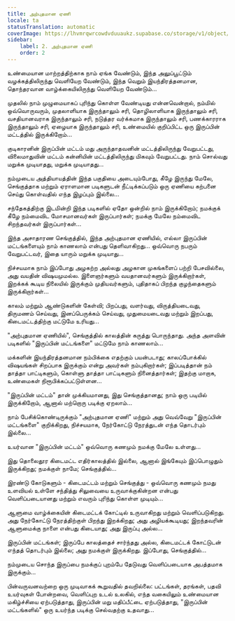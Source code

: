 ```yaml
---
title: அற்புதமான ஏணி
locale: ta
statusTranslation: automatic
coverImage: https://lhvmrqwrcowdvduuaukz.supabase.co/storage/v1/object/public/strapi-uploads/small_cover-tratado-de-psicologia-revolucionaria.webp-5e15e1cec4e0ebebcde5d7fc7565d8fd.webp
sidebar:
    label: 2. அற்புதமான ஏணி
    order: 2
---
```

உண்மையான மாற்றத்திற்காக நாம் ஏங்க வேண்டும், இந்த அலுப்பூட்டும் வழக்கத்திலிருந்து வெளியேற வேண்டும், இந்த வெறும் இயந்திரத்தனமான, தொந்தரவான வாழ்க்கையிலிருந்து வெளியேற வேண்டும்...

முதலில் நாம் முழுமையாகப் புரிந்து கொள்ள வேண்டியது என்னவென்றால், நம்மில் ஒவ்வொருவரும், முதலாளியாக இருந்தாலும் சரி, தொழிலாளியாக இருந்தாலும் சரி, வசதியானவராக இருந்தாலும் சரி, நடுத்தர வர்க்கமாக இருந்தாலும் சரி, பணக்காரராக இருந்தாலும் சரி, ஏழையாக இருந்தாலும் சரி, உண்மையில் குறிப்பிட்ட ஒரு இருப்பின் மட்டத்தில் இருக்கிறோம்...

குடிகாரனின் இருப்பின் மட்டம் மது அருந்தாதவனின் மட்டத்திலிருந்து வேறுபட்டது, விலைமாதுவின் மட்டம் கன்னியின் மட்டத்திலிருந்து மிகவும் வேறுபட்டது. நாம் சொல்வது மறுக்க முடியாதது, மறுக்க முடியாதது...

நம்முடைய அத்தியாயத்தின் இந்த பகுதியை அடையும்போது, ​​கீழே இருந்து மேலே, செங்குத்தாக மற்றும் ஏராளமான படிகளுடன் நீட்டிக்கப்படும் ஒரு ஏணியை கற்பனை செய்து கொள்வதில் எந்த இழப்பும் இல்லை...

சந்தேகத்திற்கு இடமின்றி இந்த படிகளில் ஏதோ ஒன்றில் நாம் இருக்கிறோம்; நமக்குக் கீழே நம்மைவிட மோசமானவர்கள் இருப்பார்கள்; நமக்கு மேலே நம்மைவிட சிறந்தவர்கள் இருப்பார்கள்...

இந்த அசாதாரண செங்குத்தில், இந்த அற்புதமான ஏணியில், எல்லா இருப்பின் மட்டங்களையும் நாம் காணலாம் என்பது தெளிவாகிறது... ஒவ்வொரு நபரும் வேறுபட்டவர், இதை யாரும் மறுக்க முடியாது...

நிச்சயமாக நாம் இப்போது அழகற்ற அல்லது அழகான முகங்களைப் பற்றி பேசவில்லை, அது வயதின் விஷயமுமல்ல. இளைஞர்களும் வயதானவர்களும் இருக்கிறார்கள், இறக்கக் கூடிய நிலையில் இருக்கும் முதியவர்களும், புதிதாகப் பிறந்த குழந்தைகளும் இருக்கிறார்கள்...

காலம் மற்றும் ஆண்டுகளின் கேள்வி; பிறப்பது, வளர்வது, விருத்தியடைவது, திருமணம் செய்வது, இனப்பெருக்கம் செய்வது, முதுமையடைவது மற்றும் இறப்பது, கிடைமட்டத்திற்கு மட்டுமே உரியது...

"அற்புதமான ஏணியில்", செங்குத்தில் காலத்தின் கருத்து பொருந்தாது. அந்த அளவின் படிகளில் "இருப்பின் மட்டங்களை" மட்டுமே நாம் காணலாம்...

மக்களின் இயந்திரத்தனமான நம்பிக்கை எதற்கும் பயன்படாது; காலப்போக்கில் விஷயங்கள் சிறப்பாக இருக்கும் என்று அவர்கள் நம்புகிறார்கள்; இப்படித்தான் நம் தாத்தா பாட்டிகளும், கொள்ளு தாத்தா பாட்டிகளும் நினைத்தார்கள்; இதற்கு மாறாக, உண்மைகள் நிரூபிக்கப்பட்டுள்ளன...

"இருப்பின் மட்டம்" தான் முக்கியமானது, இது செங்குத்தானது; நாம் ஒரு படியில் இருக்கிறோம், ஆனால் மற்றொரு படிக்கு ஏறலாம்...

நாம் பேசிக்கொண்டிருக்கும் "அற்புதமான ஏணி" மற்றும் அது வெவ்வேறு "இருப்பின் மட்டங்களை" குறிக்கிறது, நிச்சயமாக, நேர்கோட்டு நேரத்துடன் எந்த தொடர்பும் இல்லை...

உயர்வான "இருப்பின் மட்டம்" ஒவ்வொரு கணமும் நமக்கு மேலே உள்ளது...

இது தொலைதூர கிடைமட்ட எதிர்காலத்தில் இல்லை, ஆனால் இங்கேயும் இப்பொழுதும் இருக்கிறது; நமக்குள் நாமே; செங்குத்தில்...

இரண்டு கோடுகளும் - கிடைமட்டம் மற்றும் செங்குத்து - ஒவ்வொரு கணமும் நமது உளவியல் உள்ளே சந்தித்து சிலுவையை உருவாக்குகின்றன என்பது வெளிப்படையானது மற்றும் எவரும் புரிந்து கொள்ள முடியும்...

ஆளுமை வாழ்க்கையின் கிடைமட்டக் கோட்டில் உருவாகிறது மற்றும் வெளிப்படுகிறது. அது நேர்கோட்டு நேரத்திற்குள் பிறந்து இறக்கிறது; அது அழியக்கூடியது; இறந்தவரின் ஆளுமைக்கு நாளை என்பது கிடையாது; அது இருப்பு அல்ல...

இருப்பின் மட்டங்கள்; இருப்பே காலத்தைச் சார்ந்தது அல்ல, கிடைமட்டக் கோட்டுடன் எந்தத் தொடர்பும் இல்லை; அது நமக்குள் இருக்கிறது. இப்போது, ​​செங்குத்தில்...

நம்முடைய சொந்த இருப்பை நமக்குப் புறம்பே தேடுவது வெளிப்படையாக அபத்தமாக இருக்கும்...

பின்வருவனவற்றை ஒரு முடிவாகக் கூறுவதில் தவறில்லை: பட்டங்கள், தரங்கள், பதவி உயர்வுகள் போன்றவை, வெளிப்புற உடல் உலகில், எந்த வகையிலும் உண்மையான மகிழ்ச்சியை ஏற்படுத்தாது, இருப்பின் மறு மதிப்பீட்டை ஏற்படுத்தாது, "இருப்பின் மட்டங்களில்" ஒரு உயர்ந்த படிக்கு செல்வதற்கு உதவாது...

